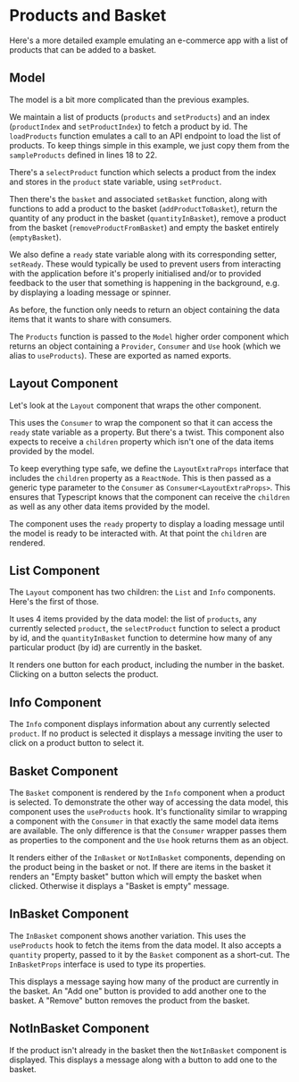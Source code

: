 
# Products and Basket

Here's a more detailed example emulating an e-commerce app with a list of
products that can be added to a basket.

<Example
  Component={App}
  code={AppSrc}
  caption="Products.tsx"
  expand
/>

## Model

The model is a bit more complicated than the previous examples.

We maintain a list of products (`products` and `setProducts`) and an index
(`productIndex` and `setProductIndex`) to fetch a product by id.  The
`loadProducts` function emulates a call to an API endpoint to load the
list of products.  To keep things simple in this example, we just copy them
from the `sampleProducts` defined in lines 18 to 22.

There's a `selectProduct` function which selects a product from the index and
stores in the `product` state variable, using `setProduct`.

Then there's the `basket` and associated `setBasket` function, along with
functions to add a product to the basket (`addProductToBasket`), return the
quantity of any product in the basket (`quantityInBasket`), remove a product
from the basket (`removeProductFromBasket`) and empty the basket entirely
(`emptyBasket`).

We also define a `ready` state variable along with its corresponding setter,
`setReady`.  These would typically be used to prevent users from interacting
with the application before it's properly initialised and/or to provided
feedback to the user that something is happening in the background, e.g. by
displaying a loading message or spinner.

<Source
  code={ModelSrc}
  caption="Products.ts"
  expand
/>

As before, the function only needs to return an object containing the data
items that it wants to share with consumers.

The `Products` function is passed to the `Model` higher order component which
returns an object containing a `Provider`, `Consumer` and `Use` hook (which we
alias to `useProducts`).  These are exported as named exports.

## Layout Component

Let's look at the `Layout` component that wraps the other component.

<Source
  code={LayoutSrc}
  caption="Layout.tsx"
  highlightLines="4-6,8"
  expand
/>

This uses the `Consumer` to wrap the component so that it can access the
`ready` state variable as a property.  But there's a twist.  This component
also expects to receive a `children` property which isn't one of the data
items provided by the model.

To keep everything type safe, we define the `LayoutExtraProps` interface
that includes the `children` property as a `ReactNode`.  This is then passed
as a generic type parameter to the `Consumer` as `Consumer<LayoutExtraProps>`.
This ensures that Typescript knows that the component can receive the `children`
as well as any other data items provided by the model.

The component uses the `ready` property to display a loading message until
the model is ready to be interacted with.  At that point the `children` are
rendered.

## List Component

The `Layout` component has two children: the `List` and `Info` components.
Here's the first of those.

<Source
  code={ListSrc}
  caption="List.tsx"
  highlightLines="5-8"
  expand
/>

It uses 4 items provided by the data model: the list of `products`, any
currently selected `product`, the `selectProduct` function to select a product
by id, and the `quantityInBasket` function to determine how many of any
particular product (by id) are currently in the basket.

It renders one button for each product, including the number in the basket.
Clicking on a button selects the product.

## Info Component

The `Info` component displays information about any currently selected
`product`.  If no product is selected it displays a message inviting the user
to click on a product button to select it.

<Source
  code={InfoSrc}
  caption="Info.tsx"
  highlightLines="5"
  expand
/>

## Basket Component

The `Basket` component is rendered by the `Info` component when a product
is selected.  To demonstrate the other way of accessing the data model, this
component uses the `useProducts` hook.  It's functionality similar to wrapping
a component with the `Consumer` in that exactly the same model data items are
available.  The only difference is that the `Consumer` wrapper passes them as
properties to the component and the `Use` hook returns them as an object.

<Source
  code={BasketSrc}
  caption="Basket.tsx"
  highlightLines="6-11"
  expand
/>

It renders either of the `InBasket` or `NotInBasket` components, depending
on the product being in the basket or not.  If there are items in the basket
it renders an "Empty basket" button which will empty the basket when clicked.
Otherwise it displays a "Basket is empty" message.

## InBasket Component

The `InBasket` component shows another variation.  This uses the `useProducts`
hook to fetch the items from the data model.  It also accepts a `quantity`
property, passed to it by the `Basket` component as a short-cut.  The
`InBasketProps` interface is used to type its properties.

<Source
  code={InBasketSrc}
  caption="InBasket.tsx"
  highlightLines="3-5,7"
  expand
/>

This displays a message saying how many of the product are currently in the
basket.  An "Add one" button is provided to add another one to the basket.
A "Remove" button removes the product from the basket.

## NotInBasket Component

If the product isn't already in the basket then the `NotInBasket` component is
displayed.  This displays a message along with a button to add one to the
basket.

<Source
  code={NotInBasketSrc}
  caption="NotInBasket.tsx"
  expand
/>
